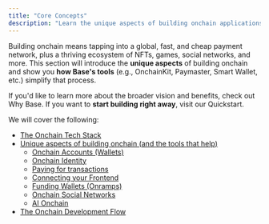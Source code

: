 ```yaml
---
title: "Core Concepts"
description: "Learn the unique aspects of building onchain applications with Base's tools like OnchainKit, Paymaster, and Smart Wallet to tap into global payment networks and blockchain ecosystems."
---
```


Building onchain means tapping into a global, fast, and cheap payment network, plus a thriving ecosystem of NFTs, games, social networks, and more. This section will introduce the **unique aspects** of building onchain and show you **how Base's tools** (e.g., OnchainKit, Paymaster, Smart Wallet, etc.) simplify that process.

If you'd like to learn more about the broader vision and benefits, check out Why Base. If you want to **start building right away**, visit our Quickstart.

We will cover the following:

- [The Onchain Tech Stack](understanding-the-onchain-tech-stack)
- [Unique aspects of building onchain (and the tools that help)](onchain-aspects)
  - [Onchain Accounts (Wallets)](building-onchain-wallets)
  - [Onchain Identity](building-onchain-identity)
  - [Paying for transactions](building-onchain-gas)
  - [Connecting your Frontend](building-onchain-frontend-development)
  - [Funding Wallets (Onramps)](building-onchain-onramps)
  - [Onchain Social Networks](building-onchain-social-networks)
  - [AI Onchain](building-onchain-ai)
- [The Onchain Development Flow](development-flow)
